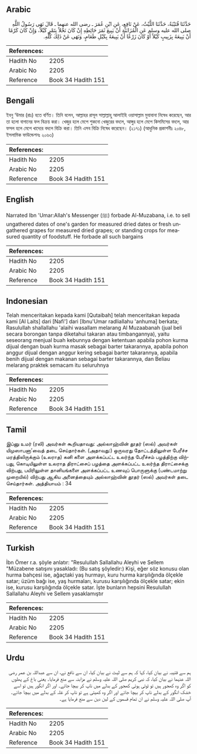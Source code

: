 ## Arabic


<div dir="rtl" lang="ar" style={{fontSize:'larger',backgroundColor:'#f8f9fa',padding:20}}>
حَدَّثَنَا قُتَيْبَةُ، حَدَّثَنَا اللَّيْثُ، عَنْ نَافِعٍ، عَنِ ابْنِ عُمَرَ ـ رضى الله عنهما ـ قَالَ نَهَى رَسُولُ اللَّهِ صلى الله عليه وسلم عَنِ الْمُزَابَنَةِ أَنْ يَبِيعَ ثَمَرَ حَائِطِهِ إِنْ كَانَ نَخْلاً بِتَمْرٍ كَيْلاً، وَإِنْ كَانَ كَرْمًا أَنْ يَبِيعَهُ بِزَبِيبٍ كَيْلاً أَوْ كَانَ زَرْعًا أَنْ يَبِيعَهُ بِكَيْلِ طَعَامٍ، وَنَهَى عَنْ ذَلِكَ كُلِّهِ‏.‏
</div>
<div style={{backgroundColor:'#f8f9fa',padding:20, marginBottom: 10}}><table> <thead> <tr> <th>References:</th> <th></th> </tr> </thead> <tbody><tr><td>Hadith No</td><td>2205</td></tr><tr><td>Arabic No</td><td>2205</td></tr><tr><td>Reference</td><td>Book 34 Hadith 151</td></tr></tbody></table></div>

## Bengali


<div dir="ltr" lang="bn" style={{fontSize:'larger',backgroundColor:'#f8f9fa',padding:20}}>
ইবনু ‘উমার (রাঃ) হতে বর্ণিত। তিনি বলেন, আল্লাহর রাসূল সাল্লাল্লাহু আলাইহি ওয়াসাল্লাম মুযাবানা নিষেধ করেছেন, আর তা হলো বাগানের ফল বিক্রয় করা। খেজুর হলে মেপে শুকনো খেজুরের বদলে, আঙ্গুর হলে মেপে কিসমিসের বদলে, আর ফসল হলে মেপে খাদ্যের বদলে বিক্রি করা। তিনি এসব বিক্রি নিষেধ করেছেন। (২১৭১) (আধুনিক প্রকাশনীঃ ২০৪৮, ইসলামিক ফাউন্ডেশনঃ ২০৬৩)
</div>
<div style={{backgroundColor:'#f8f9fa',padding:20, marginBottom: 10}}><table> <thead> <tr> <th>References:</th> <th></th> </tr> </thead> <tbody><tr><td>Hadith No</td><td>2205</td></tr><tr><td>Arabic No</td><td>2205</td></tr><tr><td>Reference</td><td>Book 34 Hadith 151</td></tr></tbody></table></div>

## English


<div dir="ltr" lang="en" style={{fontSize:'larger',backgroundColor:'#f8f9fa',padding:20}}>
Narrated Ibn 'Umar:Allah's Messenger (ﷺ) forbade Al-Muzabana, i.e. to sell ungathered dates of one's garden for measured dried dates or fresh ungathered grapes for measured dried grapes; or standing crops for measured quantity of foodstuff. He forbade all such bargains
</div>
<div style={{backgroundColor:'#f8f9fa',padding:20, marginBottom: 10}}><table> <thead> <tr> <th>References:</th> <th></th> </tr> </thead> <tbody><tr><td>Hadith No</td><td>2205</td></tr><tr><td>Arabic No</td><td>2205</td></tr><tr><td>Reference</td><td>Book 34 Hadith 151</td></tr></tbody></table></div>

## Indonesian


<div dir="ltr" lang="id" style={{fontSize:'larger',backgroundColor:'#f8f9fa',padding:20}}>
Telah menceritakan kepada kami [Qutaibah] telah menceritakan kepada kami [Al Laits] dari [Nafi'] dari [Ibnu'Umar radliallahu 'anhuma] berkata; Rasulullah shallallahu 'alaihi wasallam melarang Al Muzaabanah (jual beli secara borongan tanpa diketahui takaran atau timbangannya), yaitu seseorang menjual buah kebunnya dengan ketentuan apabila pohon kurma dijual dengan buah kurma masak sebagai barter takarannya, apabila pohon anggur dijual dengan anggur kering sebagai barter takarannya, apabila benih dijual dengan makanan sebagai barter takarannya, dan Beliau melarang praktek semacam itu seluruhnya
</div>
<div style={{backgroundColor:'#f8f9fa',padding:20, marginBottom: 10}}><table> <thead> <tr> <th>References:</th> <th></th> </tr> </thead> <tbody><tr><td>Hadith No</td><td>2205</td></tr><tr><td>Arabic No</td><td>2205</td></tr><tr><td>Reference</td><td>Book 34 Hadith 151</td></tr></tbody></table></div>

## Tamil


<div dir="ltr" lang="ta" style={{fontSize:'larger',backgroundColor:'#f8f9fa',padding:20}}>
இப்னு உமர் (ரலி) அவர்கள் கூறியதாவது: அல்லாஹ்வின் தூதர் (ஸல்) அவர்கள் யிமுஸாபனா’வைத் தடை செய்தார்கள். (அதாவது:) ஒருவரது தோட்டத்திலுள்ள பேரீச்ச மரத்திலிருக்கும் (உலராத) கனி களை அளக்கப்பட்ட உலர்ந்த பேரீச்சம் பழத்திற்கு விற்பது, கொடியிலுள்ள உலராத திராட்சைப் பழத்தை அளக்கப்பட்ட உலர்ந்த திராட்சைக்கு விற்பது, பயிரிலுள்ள தானியங்களை அளக்கப்பட்ட உணவுப் பொருளுக்கு (பண்டமாற்று முறையில்) விற்பது ஆகிய அனைத்தையும் அல்லாஹ்வின் தூதர் (ஸல்) அவர்கள் தடை செய்தார்கள். அத்தியாயம் : 34
</div>
<div style={{backgroundColor:'#f8f9fa',padding:20, marginBottom: 10}}><table> <thead> <tr> <th>References:</th> <th></th> </tr> </thead> <tbody><tr><td>Hadith No</td><td>2205</td></tr><tr><td>Arabic No</td><td>2205</td></tr><tr><td>Reference</td><td>Book 34 Hadith 151</td></tr></tbody></table></div>

## Turkish


<div dir="ltr" lang="tr" style={{fontSize:'larger',backgroundColor:'#f8f9fa',padding:20}}>
İbn Ömer r.a. şöyle anlatır: "Resulullah Sallallahu Aleyhi ve Sellem "Müzabene satışını yasakladı: (Bu satış şöyledir:) Kişi, eğer söz konusu olan hurma bahçesi ise, ağaçtaki yaş hurmayı, kuru hurma karşılığında ölçekle satar; üzüm bağı ise, yaş hurmaları, kurusu karşılığında ölçekle satar; ekin ise, kurusu karşılığında ölçekle satar. İşte bunların hepsini Resulullah Sallallahu Aleyhi ve Sellem yasaklamıştır
</div>
<div style={{backgroundColor:'#f8f9fa',padding:20, marginBottom: 10}}><table> <thead> <tr> <th>References:</th> <th></th> </tr> </thead> <tbody><tr><td>Hadith No</td><td>2205</td></tr><tr><td>Arabic No</td><td>2205</td></tr><tr><td>Reference</td><td>Book 34 Hadith 151</td></tr></tbody></table></div>

## Urdu


<div dir="rtl" lang="ur" style={{fontSize:'larger',backgroundColor:'#f8f9fa',padding:20}}>
ہم سے قتیبہ نے بیان کیا، کہا کہ ہم سے لیث نے بیان کیا، ان سے نافع نے، ان سے عبداللہ بن عمر رضی اللہ عنہما نے بیان کیا، کہ نبی کریم صلی اللہ علیہ وسلم نے مزابنہ سے منع فرمایا۔ یعنی باغ کے پھلوں کو اگر وہ کھجور ہیں تو ٹوٹی ہوئی کھجور کے بدلے میں ناپ کر بیچا جائے۔ اور اگر انگور ہیں تو اسے خشک انگور کے بدلے ناپ کر بیچا جائے اور اگر وہ کھیتی ہے تو ناپ کر غلہ کے بدلے میں بیچا جائے۔ آپ صلی اللہ علیہ وسلم نے ان تمام قسموں کے لین دین سے منع فرمایا ہے۔
</div>
<div style={{backgroundColor:'#f8f9fa',padding:20, marginBottom: 10}}><table> <thead> <tr> <th>References:</th> <th></th> </tr> </thead> <tbody><tr><td>Hadith No</td><td>2205</td></tr><tr><td>Arabic No</td><td>2205</td></tr><tr><td>Reference</td><td>Book 34 Hadith 151</td></tr></tbody></table></div>
